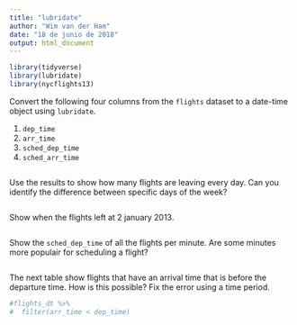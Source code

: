 ```yaml
---
title: "lubridate"
author: "Wim van der Ham"
date: "18 de junio de 2018"
output: html_document
---
```


```r
library(tidyverse)
library(lubridate)
library(nycflights13)
```

Convert the following four columns from the `flights` dataset to a date-time object using `lubridate`.

1. `dep_time`
1. `arr_time`
1. `sched_dep_time`
1. `sched_arr_time`

```r

```

Use the results to show how many flights are leaving every day. Can you identify the difference between specific days of the week?

```r

```

Show when the flights left at 2 january 2013.

```r

```

Show the `sched_dep_time` of all the flights per minute. Are some minutes more populair for scheduling a flight?

```r

```

The next table show flights that have an arrival time that is before the departure time. How is this possible? Fix the error using a time period.

```r
#flights_dt %>% 
#  filter(arr_time < dep_time) 
```

```r

```

